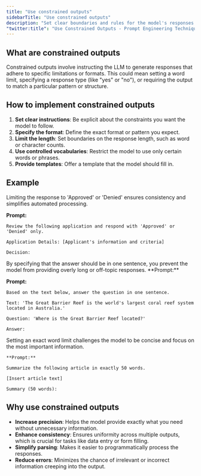 ```yaml
---
title: "Use constrained outputs"
sidebarTitle: "Use constrained outputs"
description: "Set clear boundaries and rules for the model's responses to improve accuracy, consistency, and utility"
"twitter:title": "Use Constrained Outputs - Prompt Engineering Techniques"
---
```



## What are constrained outputs

Constrained outputs involve instructing the LLM to generate responses that adhere to specific limitations or formats. This could mean setting a word limit, specifying a response type (like "yes" or "no"), or requiring the output to match a particular pattern or structure.

## How to implement constrained outputs

1. **Set clear instructions**: Be explicit about the constraints you want the model to follow.
2. **Specify the format**: Define the exact format or pattern you expect.
3. **Limit the length**: Set boundaries on the response length, such as word or character counts.
4. **Use controlled vocabularies**: Restrict the model to use only certain words or phrases.
5. **Provide templates**: Offer a template that the model should fill in.


## Example

<AccordionGroup>
  <Accordion title="Example 1: Binary Classification.">
  Limiting the response to 'Approved' or 'Denied' ensures consistency and simplifies automated processing.


  **Prompt:** 
  ```
  Review the following application and respond with 'Approved' or 'Denied' only.

  Application Details: [Applicant's information and criteria]

  Decision:
  ```  
</Accordion>
  
  <Accordion title="Example 2: Short Answer Generation.">
  By specifying that the answer should be in one sentence, you prevent the model from providing overly long or off-topic responses.  **Prompt:** 

  **Prompt:** 
  ```
  Based on the text below, answer the question in one sentence.

  Text: 'The Great Barrier Reef is the world's largest coral reef system located in Australia.'

  Question: 'Where is the Great Barrier Reef located?'

  Answer:
  ```

  </Accordion>

  <Accordion title="Example 3: Technical writing.">
  Setting an exact word limit challenges the model to be concise and focus on the most important information.


    **Prompt:** 
  ```
  Summarize the following article in exactly 50 words.

  [Insert article text]

  Summary (50 words):
  ```

  </Accordion>

</AccordionGroup>

## Why use constrained outputs

- **Increase precision**: Helps the model provide exactly what you need without unnecessary information.
- **Enhance consistency**: Ensures uniformity across multiple outputs, which is crucial for tasks like data entry or form filling.
- **Simplify parsing**: Makes it easier to programmatically process the responses.
- **Reduce errors**: Minimizes the chance of irrelevant or incorrect information creeping into the output.



<QuestionsSection />
